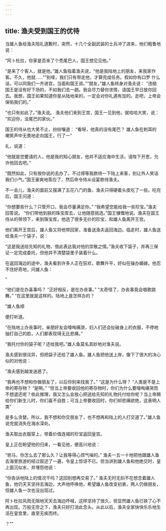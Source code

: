 ```yaml
---
---
---
```

title: 渔夫受到国王的优待
---



当雄人鱼给渔夫陪礼道歉时，突然，十几个全副武装的士兵冲了进来，他们粗鲁地说：

“阿卜杜拉，你家是否来了个秃尾巴人，国王想见见他。”

“是来了个客人，就是他。”雄人鱼指着渔夫说，“他是我陆地上的朋友，来我家作客。不久，他就……”“别嗦，我们只有带走他，才算完成任务。假如你有口罗
什么话，可以同我们一齐进宫，当面和国王讲。”“朋友，”雄人鱼转身对渔夫说：
“违拗国王是没有好下场的，不如我们去一趟。我会尽力替你求情，请国王早日放你回去。我想，国王如果知道你是从陆地来的，一定会对你礼遇有加的。走吧，上帝会保佑我们的。”

“也只有如此了。”渔夫说。
渔夫他们来到王宫，国王一见到他，就哈哈大笑，说：
“欢迎你，没尾巴的家伙。”

国王的侍从也大笑不止，纷纷嚷道：
“看呀，他真的没有尾巴？
雄人鱼在刺耳的嘲笑声中无畏地走向国王，行了一”



礼，说道：

“他就是您要请的人，他是我的知心朋友，他并不适应海中生活，请陛下开恩，允许他回去吧。”

“既然如此，只有按你说的去办了。不过得等我款待一下陆上来客，别让外人笑话我们小气。”国王豪爽地答应了，然后命令侍从设宴款待渔夫。

不一会儿，渔夫的面前又摆满了五花八门的鱼，渔夫只得硬着头皮吃了一些。吃完后，国王问道：

“你想要些什么？只管开口，我会尽量满足你。”
“我希望您能给我一些珍宝。”渔夫回答说。
“你们带他到朕的珠宝库去，让他随意挑选。”国王慷慨地说。渔夫在国王侍从的带领下，来到珠宝库，他选了很多无价的珍宝，和雄人鱼离开王宫。

他们离开王宫后，雄人鱼又将他带回家，准备送渔夫返回海边。临走时，雄人鱼送给渔夫一个袋子，说：

“这是我送给先知的礼物，借此表达我对他的崇敬之情。”渔夫收下袋子，并再三保证一定完成委托，但他并不清楚袋里子装着什么。

在返回海边的途中，渔夫看到许多人正在狂欢，歌舞升平，好似在操办婚嫁。他忍不住好奇地，问雄人鱼：

”

“他们是在办喜事吗？
“正好相反，是在办丧事。”
“太奇怪了，办丧事竟会唱歌跳舞。”
“在这里就是这样的。陆地上是怎样办的？

”雄人鱼顺

便打听道。

“在陆地上办丧事时，亲朋好友会嚎啕痛哭，妇人们还会扯破身上的衣服，不停地抽打自己的脸，人们都表现得无比悲痛。”



“我托付你的袋子呢？还给我吧。”雄人鱼莫名其妙地对渔夫说。

渔夫感到很诧异，但把袋子还给了雄人鱼。雄人鱼把他送上岸，像下了很大的决心似的对他说：

”渔夫感到越发迷惑了。

“我再也不想和你做朋友了，以后你别来找我了。”
“这是为什么呀？
“人类是不是上帝的寄存物？
“是啊。”
“但当上帝要收回他的寄存物时，你们为什么要嚎啕痛哭而不想退还呢？依此推理，我又怎么会放心把送给先知的礼物托付给你呢？当上帝赐给你们新生儿时，你们喜不自胜；可当上帝要收回时，你们却悲痛欲绝，这表明人类”

是多么贪婪。所以，我不想和你交朋友了，也不想再和陆上的人打交道了。”雄人鱼说完就消失在海水深处。

渔夫取出衣服穿上，带着价值连城的珍宝返回皇宫。

皇上正在盼望他的归来，一看见他，便高兴地说：

“驸马，你怎么去了那么久？让我等得心烦气噪的。”
渔夫一五一十地把他跟雄人鱼去海里旅游的经过叙述了一遍，令皇上惊讶不已。但当讲到雄人鱼和他绝交时，皇上面沉似水，并埋怨他说：

“你告诉他陆上的情况干吗？这回别想再交易了。”
渔夫无时无刻不在想念着雄人鱼，他仍天天坚持去海边，大声地呼唤他，希望雄人鱼改变初衷，两人仍做朋友，但雄人鱼一次也没出现过。

阿卜杜拉风雨无阻地天天去海边呼喊，这样坚持了很久，但显然雄人鱼已铁了心不再出现。万般无奈之下，渔夫只好打消此念头。从此以后，渔夫全家快快乐乐地生活在皇宫里，直至无疾而终。

？""